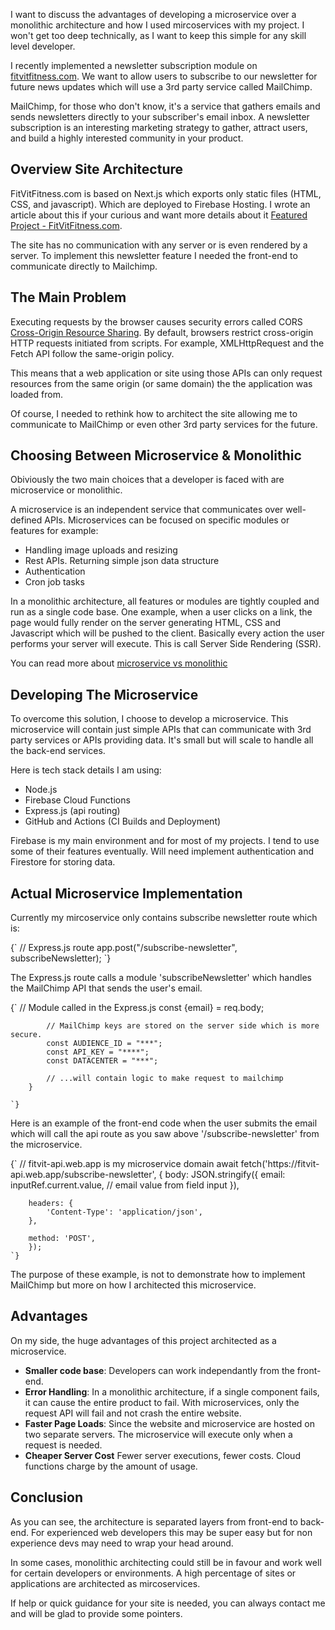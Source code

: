 
I want to discuss the advantages of developing a microservice over a monolithic architecture and how I used mircoservices with my project. 
I won't get too deep technically, as I want to keep this simple for any skill level developer.

I recently implemented a newsletter subscription module on [fitvitfitness.com](https://www.fitvitfitness.com). We want to allow users to subscribe to our newsletter
for future news updates which will use a 3rd party service called MailChimp. 

MailChimp, for those who don't know, it's a service that gathers emails and sends newsletters directly to your subscriber's email inbox. 
A newsletter subscription is an interesting marketing strategy to gather, attract users, and build a highly interested community in your product.

## Overview Site Architecture

FitVitFitness.com is based on Next.js which exports only static files (HTML, CSS, and javascript). Which are deployed to Firebase Hosting. 
I wrote an article about this if your curious and want more details about it [Featured Project - FitVitFitness.com](https://jgsolutions.ca/posts/fitvitfitness-portfolio/).

The site has no communication with any server or is even rendered by a server. To implement this newsletter feature I needed the front-end to 
communicate directly to Mailchimp. 

## The Main Problem

Executing requests by the browser causes security errors called 
CORS [Cross-Origin Resource Sharing](https://developer.mozilla.org/en-US/docs/Web/HTTP/CORS). By default, browsers restrict cross-origin
HTTP requests initiated from scripts. For example, XMLHttpRequest and the Fetch API follow the same-origin policy. 

This means that a web application or site using those APIs can only request resources from the same origin (or same domain)
the the application was loaded from.

Of course, I needed to rethink how to architect the site allowing me to communicate to MailChimp or even other 3rd party services for the future. 

## Choosing Between Microservice & Monolithic

Obiviously the two main choices that a developer is faced with are microservice or monolithic.

A microservice is an independent service that communicates over well-defined APIs. Microservices can be focused on specific modules or features for example:

- Handling image uploads and resizing
- Rest APIs. Returning simple json data structure
- Authentication
- Cron job tasks

In a monolithic architecture, all features or modules are tightly coupled and run as a single code base. One example, when a user clicks on a link, the page would fully 
render on the server generating HTML, CSS and Javascript which will be pushed to the client. Basically every action the user performs your server
will execute. This is call Server Side Rendering (SSR).

You can read more about [microservice vs  monolithic](https://aws.amazon.com/microservices/)

## Developing The Microservice

To overcome this solution, I choose to develop a microservice. This microservice will contain just simple APIs that can communicate with 3rd party services or 
APIs providing data. It's small but will scale to handle all the back-end services.

Here is tech stack details I am using:

- Node.js
- Firebase Cloud Functions
- Express.js (api routing)
- GitHub and Actions (CI Builds and Deployment)

Firebase is my main environment and for most of my projects. I tend to use some of their features eventually.
Will need implement authentication and Firestore for storing data.

## Actual Microservice Implementation

Currently my mircoservice only contains subscribe newsletter route which is:

<SyntaxHighlighter language="javascript">
    {`
        // Express.js route
        app.post("/subscribe-newsletter", subscribeNewsletter);
    `}
</SyntaxHighlighter>

The Express.js route calls a module 'subscribeNewsletter' which handles the MailChimp API that sends the user's email.

<SyntaxHighlighter language="javascript">
    {`
        // Module called in the Express.js
            const {email} = req.body;

            // MailChimp keys are stored on the server side which is more secure.
            const AUDIENCE_ID = "***";
            const API_KEY = "****";
            const DATACENTER = "***";

            // ...will contain logic to make request to mailchimp
        }
           
    `}
</SyntaxHighlighter>

Here is an example of the front-end code when the user submits the email which will call the
api route as you saw above '/subscribe-newsletter' from the microservice.

<SyntaxHighlighter language="javascript">
    {`
        // fitvit-api.web.app is my microservice domain
       	await fetch('https://fitvit-api.web.app/subscribe-newsletter', {
		body: JSON.stringify({
			email: inputRef.current.value, // email value from field input
		}),

		headers: {
			'Content-Type': 'application/json',
		},

		method: 'POST',
		});
    `}
</SyntaxHighlighter>

The purpose of these example, is not to demonstrate how to implement MailChimp but more on how I architected this microservice.

## Advantages

On my side, the huge advantages of this project architected as a microservice.

- **Smaller code base**: Developers can work independantly from the front-end.
- **Error Handling**: In a monolithic architecture, if a single component fails, it can cause the entire product to fail. With microservices, only the request API will fail and not crash the entire website.
- **Faster Page Loads**: Since the website and microservice are hosted on two separate servers. The microservice will execute only when a request is needed.
- **Cheaper Server Cost** Fewer server executions, fewer costs. Cloud functions charge by the amount of usage.

## Conclusion

As you can see, the architecture is separated layers from front-end to back-end. For experienced web developers this may be super easy but
for non experience devs may need to wrap your head around.

In some cases, monolithic architecting could still be in favour and work well for certain 
developers or environments. A high percentage of sites or applications are architected as mircoservices.

If help or quick guidance for your site is needed, you can always contact me and will be glad to provide some pointers.

